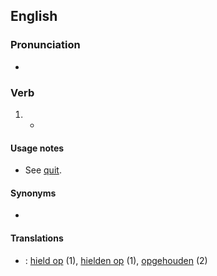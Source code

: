 ==English==

===Pronunciation===
* {{IPA|/ˈkwɪtəd/|lang=en}}

===Verb===
{{head|en|verb form}}

# {{en-past of|quit}}
#* {{quote-book
|year=1941
|author=Chapman Miske
|title=The Thing in the Moonlight
|passage=Casting my eyes about, I beheld no living object; but was sensible of a very peculiar stirring far below me, amongst the whispering rushes of the pestilential swamp I had lately '''quitted'''.}}

====Usage notes====
* See [[quit#Usage notes|quit]].

====Synonyms====
* {{l|en|quit}}

====Translations====
{{checktrans-top}}
* {{ttbc|nl}}: [[hield op]] (1), [[hielden op]] (1), [[opgehouden]] (2)
{{trans-mid}}
{{trans-bottom}}